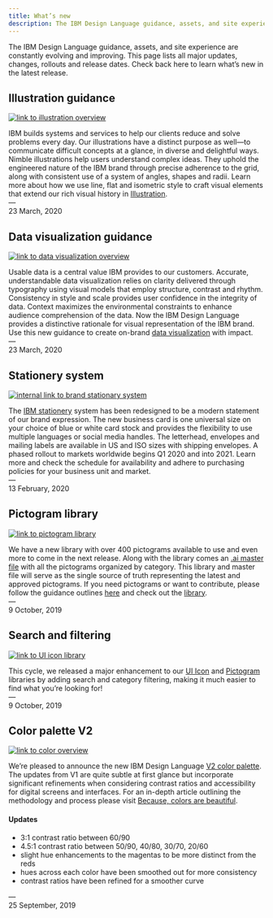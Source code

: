 ```yaml
---
title: What’s new
description: The IBM Design Language guidance, assets, and site experience are constantly evolving and improving. This page lists all major updates, changes, rollouts and release dates. Check back here to learn what’s new in the latest release.
---
```



<PageDescription>

The IBM Design Language guidance, assets, and site experience are constantly evolving and improving. This page lists all major updates, changes, rollouts and release dates. Check back here to learn what’s new in the latest release.

</PageDescription>

## Illustration guidance

<Row>
<Column colMd={6} colLg={8}>

[![link to illustration overview](./images/IBM_illustration.png)](https://www.ibm.com/design/language/illustration/overview)

</Column>
</Row>

IBM builds systems and services to help our clients reduce and solve problems every day. Our illustrations have a distinct purpose as well—to communicate difficult concepts at a glance, in diverse and delightful ways. Nimble illustrations help users understand complex ideas. They uphold the engineered nature of the IBM brand through precise adherence to the grid, along with consistent use of a system of angles, shapes and radii. Learn more about how we use line, flat and isometric style to craft visual elements that extend our rich visual history in [Illustration](https://www.ibm.com/design/language/illustration/overview).<br/>— <br/>23 March, 2020

## Data visualization guidance

<Row>
<Column colMd={6} colLg={8}>

[![link to data visualization overview](./images/IBM_data_vis.png)](https://www.ibm.com/design/language/data-visualization/overview)

</Column>
</Row>

Usable data is a central value IBM provides to our customers. Accurate, understandable data visualization relies on clarity delivered through typography using visual models that employ structure, contrast and rhythm. Consistency in style and scale provides user confidence in the integrity of data. Context maximizes the environmental constraints to enhance audience comprehension of the data. Now the IBM Design Language provides a distinctive rationale for visual representation of the IBM brand. Use this new guidance to create on-brand [data visualization](https://www.ibm.com/design/language/data-visualization/overview) with impact.<br/>— <br/>23 March, 2020

## Stationery system

<Row>
<Column colMd={6} colLg={8}>

[![internal link to brand stationary system](./images/IBM_stationary.png)](https://www.ibm.com/brand/stationery/)

</Column>
</Row>

The [IBM stationery](https://www.ibm.com/brand/stationery/) system has been redesigned to be a modern statement of our brand expression. The new business card is one universal size on your choice of blue or white card stock and provides the flexibility to use multiple languages or social media handles. The letterhead, envelopes and mailing labels are available in US and ISO sizes with shipping envelopes. A phased rollout to markets worldwide begins Q1 2020 and into 2021. Learn more and check the schedule for availability and adhere to purchasing policies for your business unit and market.<br/>— <br/>13 February, 2020

## Pictogram library

<Row>
<Column colMd={6} colLg={8}>

[![link to pictogram library](./images/pictos.svg)](https://www.ibm.com/design/language/iconography/pictograms/library/)

</Column>
</Row>

We have a new library with over 400 pictograms available to use and even more to come in the next release. Along with the library comes an [.ai master file](https://github.com/carbon-design-system/carbon/raw/master/packages/pictograms/master/pictogram-master.ai) with all the pictograms organized by category. This library and master file will serve as the single source of truth representing the latest and approved pictograms. If you need pictograms or want to contribute, please follow the guidance outlines [here](https://www.ibm.com/design/language/iconography/pictograms/contribute/) and check out the [library](https://www.ibm.com/design/language/iconography/pictograms/library/).<br/>— <br/>9 October, 2019

## Search and filtering

<Row>
<Column colMd={6} colLg={8}>

[![link to UI icon library](./images/updates_search_filter.png)](https://www.ibm.com/design/language/iconography/ui-icons/library)

</Column>
</Row>

This cycle, we released a major enhancement to our [UI Icon](https://www.ibm.com/design/language/iconography/ui-icons/library) and [Pictogram](https://www.ibm.com/design/language/iconography/ui-icons/library) libraries by adding search and category filtering, making it much easier to find what you’re looking for!<br/> — <br/>9 October, 2019


## Color palette V2

<Row>
<Column colMd={6} colLg={8}>

[![link to color overview](./images/color.svg)](https://www.ibm.com/design/language/color/)

</Column>
</Row>

We’re pleased to announce the new IBM Design Language [V2 color palette](https://www.ibm.com/design/language/color/). The updates from V1 are quite subtle at first glance but incorporate significant refinements when considering contrast ratios and accessibility for digital screens and interfaces. For an in-depth article outlining the methodology and process please visit [Because, colors are beautiful](https://medium.com/carbondesign/because-colors-are-beautiful-52dd4cc39f09).

#### Updates
- 3:1 contrast ratio between 60/90
- 4.5:1 contrast ratio between 50/90, 40/80, 30/70, 20/60
- slight hue enhancements to the magentas to be more distinct from the reds
- hues across each color have been smoothed out for more consistency
- contrast ratios have been refined for a smoother curve

—<br/>25 September, 2019
